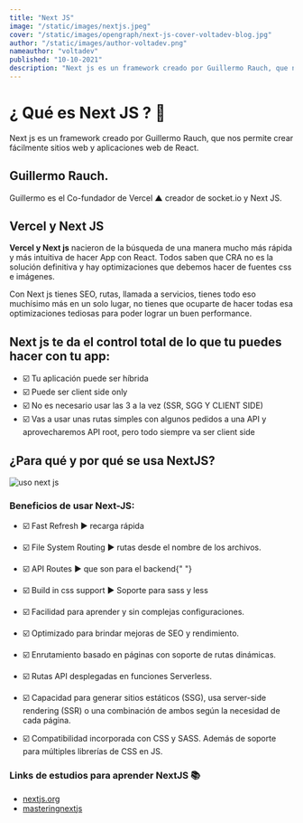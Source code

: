 ```yaml
---
title: "Next JS"
image: "/static/images/nextjs.jpeg"
cover: "/static/images/opengraph/next-js-cover-voltadev-blog.jpg"
author: "/static/images/author-voltadev.png"
nameauthor: "voltadev"
published: "10-10-2021"
description: "Next js es un framework creado por Guillermo Rauch, que nos permite crear fácilmente sitios web y aplicaciones web de React"
---
```


# ¿ Qué es Next JS ? 🌟

Next js es un framework creado por Guillermo Rauch, que nos permite crear fácilmente sitios web y aplicaciones web de React.

## Guillermo Rauch.

Guillermo es el Co-fundador de Vercel ▲ creador de socket.io y Next JS.

## Vercel y Next JS

**Vercel y Next js** nacieron de la búsqueda de una manera mucho más rápida y más intuitiva de hacer App con React. Todos saben que CRA no es la solución definitiva y hay optimizaciones que debemos hacer de fuentes css e imágenes.

Con Next js tienes SEO, rutas, llamada a servicios, tienes todo eso muchísimo más en un solo lugar, no tienes que ocuparte de hacer todas esa optimizaciones tediosas para poder lograr un buen performance.

## Next js te da el control total de lo que tu puedes hacer con tu app:

- <span className="list-icon">☑️ </span> Tu aplicación puede ser híbrida
- <span className="list-icon">☑️ </span> Puede ser client side only
- <span className="list-icon">☑️ </span> No es necesario usar las 3 a la vez (SSR,
  SGG Y CLIENT SIDE)
- <span className="list-icon">☑️ </span> Vas a usar unas rutas simples con algunos
  pedidos a una API y aprovecharemos API root, pero todo siempre va ser client side

## ¿Para qué y por qué se usa NextJS?

![uso next js](/static/images/uso-next-js.png "uso-next-js")

### Beneficios de usar Next-JS:

- <span className="list-icon">☑️ </span> Fast Refresh ▶️ recarga rápida

- <span className="list-icon">☑️ </span>File System Routing ▶️ rutas desde el
  nombre de los archivos.

- <span className="list-icon">☑️ </span> API Routes ▶️ que son para el backend{" "}
- <span className="list-icon">☑️ </span> Build in css support ▶️ Soporte para sass
  y less

- <span className="list-icon">☑️ </span> Facilidad para aprender y sin complejas
  configuraciones.
- <span className="list-icon">☑️ </span> Optimizado para brindar mejoras de SEO y
  rendimiento.
- <span className="list-icon">☑️ </span> Enrutamiento basado en páginas con soporte
  de rutas dinámicas.
- <span className="list-icon">☑️ </span> Rutas API desplegadas en funciones Serverless.
- <span className="list-icon">☑️ </span> Capacidad para generar sitios estáticos
  (SSG), usa server-side rendering (SSR) o una combinación de ambos según la necesidad
  de cada página.
- <span className="list-icon">☑️ </span> Compatibilidad incorporada con CSS y SASS.
  Además de soporte para múltiples librerías de CSS en JS.

### Links de estudios para aprender NextJS 📚

- [nextjs.org](https://nextjs.org/learn/basics/create-nextjs-app "nextjs.org")
- [masteringnextjs](https://masteringnextjs.com/ "masteringnextjs")
